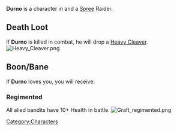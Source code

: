 {{Infobox
| name     = Durno
| image    = Durno.jpg
| race     = Shroke
| location = Havaria - Murder Bay
| source   = 
| reward   = 
| related  = Spree - Raider
| ID       =
}}{{quote|Good bandits are hard to come by. Fortunately, there's Durno.|Durno's Compendium Description.}}

'''Durno''' is a character in {{Gamename}} and a [[Spree]] Raider.

== Death Loot ==
If '''Durno''' is killed in combat, he will drop a [[Heavy Cleaver]].
[[File:Heavy Cleaver.png|none|thumb]]

== Boon/Bane ==
If '''Durno''' loves you, you will receive:

=== Regimented ===
All alied bandits have 10+ Health in battle.
[[File:Graft regimented.png|none|thumb]]
<br />

[[Category:Characters]]